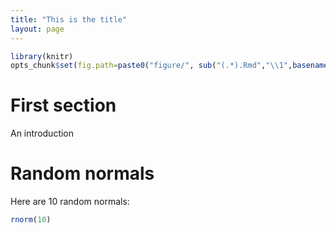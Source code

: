 ```yaml
---
title: "This is the title"
layout: page
---
```


```r
library(knitr)
opts_chunk$set(fig.path=paste0("figure/", sub("(.*).Rmd","\\1",basename(knitr:::knit_concord$get('infile'))), "-"))
```

# First section

An introduction

<!-- this is a comment -->

<!-- this next line is an anchor -->
<a name="randomnormal"></a>

# Random normals

Here are 10 random normals:

```r
rnorm(10)
```

